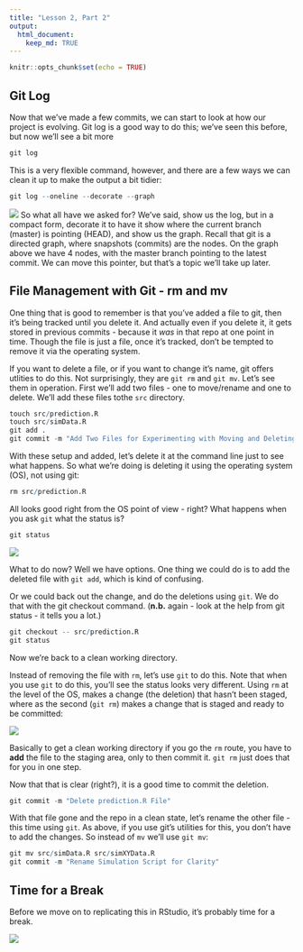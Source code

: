 ```yaml
---
title: "Lesson 2, Part 2"
output: 
  html_document:
    keep_md: TRUE
---
```


```r
knitr::opts_chunk$set(echo = TRUE)
```


## Git Log
Now that we've made a few commits, we can start to look at how our project is evolving. Git log is a good way to do this; we've seen this before, but now we'll see a bit more

```r
git log
```

This is a very flexible command, however, and there are a few ways we can clean it up to make the output a bit tidier:

```r
git log --oneline --decorate --graph
```

![](images/gitLog.png)
So what all have we asked for? We've said, show us the log, but in a compact form, decorate it to have it show where the current branch (master) is pointing (HEAD), and show us the graph. Recall that git is a directed graph, where snapshots (commits) are the nodes. On the graph above we have 4 nodes, with the master branch pointing to the latest commit. We can move this pointer, but that's a topic we'll take up later.


## File Management with Git - rm and mv
One thing that is good to remember is that you've added a file to git, then it's being tracked until you delete it. And actually even if you delete it, it gets stored in previous commits - because it _was_ in that repo at one point in time. Though the file is just a file, once it's tracked, don't be tempted to remove it via the operating system. 

If you want to delete a file, or if you want to change it's name, git offers utlities to do this. Not surprisingly, they are ```git rm``` and ```git mv```. Let's see them in operation. First we'll add two files - one to move/rename and one to delete. We'll add these files tothe ```src``` directory.

```r
touch src/prediction.R
touch src/simData.R
git add .
git commit -m "Add Two Files for Experimenting with Moving and Deleting"
```

With these setup and added, let's delete it at the command line just to see what happens. So what we're doing is deleting it using the operating system (OS), not using git:

```r
rm src/prediction.R
```

All looks good right from the OS point of view - right? What happens when you ask ```git``` what the status is?

```r
git status
```

![](images/gitRm2.png)


What to do now? Well we have options. One thing we could do is to add the deleted file with ```git add```, which is kind of confusing. 

Or we could back out the change, and do the deletions using ```git```. We do that with the git checkout command. (**n.b.** again - look at the help from git status - it tells you a lot.)

```r
git checkout -- src/prediction.R
git status

```

Now we're back to a clean working directory. 

Instead of removing the file with ```rm```, let's use ```git``` to do this. Note that when you use ```git``` to do this, you'll see the status looks very different. Using ```rm``` at the level of the OS, makes a change (the deletion) that hasn't been staged, where as the second (```git rm```) makes a change that is staged and ready to be committed:

![](images/gitrm.png)

Basically to get a clean working directory if you go the ```rm``` route, you have to **add** the file to the staging area, only to then commit it. ```git rm``` just does that for you in one step. 

Now that that is clear (right?), it is a good time to commit the deletion.

```r
git commit -m "Delete prediction.R File"
```


With that file gone and the repo in a clean state, let's rename the other file - this time using ```git```. As above, if you use git's utilities for this, you don't have to add the changes. So instead of ```mv``` we'll use ```git mv```:

```r
git mv src/simData.R src/simXYData.R
git commit -m "Rename Simulation Script for Clarity"
```


## Time for a Break
Before we move on to replicating this in RStudio, it's probably time for a break.

![](images/Its-Time-For-a-Break.jpeg)
